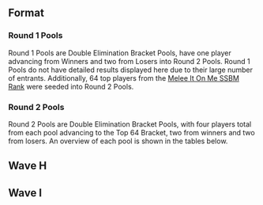 {{DISPLAYTITLE:GENESIS 3: ''Melee'' Singles Pools}}{{tabs game|basepage=GENESIS/3|melee=true|wiiu=true|64=true}}
{{GENESIS 3 Tabs|This=2}}
==Format==
===Round 1 Pools===
Round 1 Pools are Double Elimination Bracket Pools, have one player advancing from Winners and two from Losers into Round 2 Pools. Round 1 Pools do not have detailed results displayed here due to their large number of entrants. Additionally, 64 top players from the [[SSBM Rank|Melee It On Me SSBM Rank]] were seeded into Round 2 Pools.

===Round 2 Pools===
Round 2 Pools are Double Elimination Bracket Pools, with four players total from each pool advancing to the Top 64 Bracket, two from winners and two from losers. An overview of each pool is shown in the tables below.
{{GENESIS 3 Singles Pools Navbox‎}}
==Wave H==
{{Box|start|padding=2em}}
{{HiddenSort|===H1===}}
{{GroupTableStart |[[GENESIS/3/Melee/Singles_Pools/H1|Bracket H1]]|width=250px}}
{{GroupTableSlot|Armada|flag=se|win_m=2|lose_m=0|place=1|bg=up |go={{advance|GENESIS/3/Melee/Singles_Bracket#Winners_Bracket}}}}
{{GroupTableSlot|Cactuar|flag=us|win_m=2|lose_m=0|place=1|bg=up |go={{advance|GENESIS/3/Melee/Singles_Bracket#Winners_Bracket}}}}
{{GroupTableSlot|Ka-Master|flag=us|win_m=4|lose_m=1|place=3|bg=stay |go={{advance|GENESIS/3/Melee/Singles_Bracket#Losers_Bracket}}}}
{{GroupTableSlot|Kalamazhu|flag=us|win_m=2|lose_m=1|place=3|bg=stay |go={{advance|GENESIS/3/Melee/Singles_Bracket#Losers_Bracket}}}}
{{GroupTableSlot|Vino|flag=us|win_m=3|lose_m=2|place=5|bg=down}}
{{GroupTableSlot|ESAM|flag=us|win_m=1|lose_m=2|place=5|bg=down}}
{{GroupTableSlot|toastyb|flag=us|win_m=4|lose_m=1|place=7|bg=down}}
{{GroupTableSlot|Ginger|flag=us|win_m=2|lose_m=2|place=7|bg=down}}
{{GroupTableSlot|Kei|flag=jp|win_m=3|lose_m=1|place=9|bg=down}}
{{GroupTableSlot|Chroma|flag=us|win_m=3|lose_m=1|place=9|bg=down}}
{{GroupTableSlot|BarDulL|flag=us|win_m=1|lose_m=2|place=9|bg=down}}
{{GroupTableSlot|Brick|flag=us|win_m=1|lose_m=2|place=9|bg=down}}
{{GroupTableSlot|Benteezy|flag=us|win_m=2|lose_m=1|place=13|bg=down}}
{{GroupTableSlot|Dr. Z|flag=us|win_m=0|lose_m=2|place=13|bg=down}}
{{GroupTableSlot|Ghidorah|flag=us|win_m=0|lose_m=2|place=13|bg=down}}
{{GroupTableSlot|White Guilt|flag=us|win_m=0|lose_m=2|place=13|bg=down}}
{{GroupTableSlot|Spark|flag=us|win_m=1|lose_m=1|place=17|bg=down}}
{{GroupTableSlot|Fancey|flag=ca|win_m=1|lose_m=1|place=17|bg=down}}
{{GroupTableSlot|JeezImSoBored|flag=us|win_m=1|lose_m=1|place=17|bg=down}}
{{GroupTableSlot|MagicalHatsDX|flag=us|win_m=1|lose_m=1|place=17|bg=down}}
{{GroupTableSlot|Arcadia|flag=us|win_m=0|lose_m=1|place=25|bg=down}}
{{GroupTableSlot|K27|flag=us|win_m=0|lose_m=1|place=25|bg=down}}
{{GroupTableSlot|WakenVape|flag=us|win_m=0|lose_m=1|place=25|bg=down}}
{{GroupTableSlot|Iram|flag=us|win_m=0|lose_m=1|place=25|bg=down}}
{{GroupTableSlot|M00NShoez|flag=us|win_m=0|lose_m=1|place=25|bg=down}}
{{GroupTableSlot|Chibo|flag=us|win_m=0|lose_m=1|place=25|bg=down}}
{{GroupTableSlot|Rawk|flag=mx|win_m=0|lose_m=1|place=25|bg=down}}
{{GroupTableSlot|MrPBoDy|flag=us|win_m=0|lose_m=1|place=25|bg=down}}
{{GroupTableEnd}}
{{Box|break|padding=2em}}

{{HiddenSort|===H2===}}
{{GroupTableStart |[[GENESIS/3/Melee/Singles_Pools/H2|Bracket H2]]|width=250px}}
{{GroupTableSlot|S2J|flag=us|win_m=2|lose_m=0|place=1|bg=up |go={{advance|GENESIS/3/Melee/Singles_Bracket#Winners_Bracket}}}}
{{GroupTableSlot|Fiction|flag=us|win_m=2|lose_m=0|place=1|bg=up |go={{advance|GENESIS/3/Melee/Singles_Bracket#Winners_Bracket}}}}
{{GroupTableSlot|Arc|flag=us|win_m=4|lose_m=1|place=3|bg=stay |go={{advance|GENESIS/3/Melee/Singles_Bracket#Losers_Bracket}}}}
{{GroupTableSlot|Darkatma|flag=us|win_m=3|lose_m=1|place=3|bg=stay |go={{advance|GENESIS/3/Melee/Singles_Bracket#Losers_Bracket}}}}
{{GroupTableSlot|Toph|flag=us|win_m=2|lose_m=2|place=5|bg=down}}
{{GroupTableSlot|Darrell|flag=us|win_m=1|lose_m=2|place=5|bg=down}}
{{GroupTableSlot|Reason|flag=us|win_m=2|lose_m=2|place=7|bg=down}}
{{GroupTableSlot|Jace|flag=us|win_m=2|lose_m=2|place=7|bg=down}}
{{GroupTableSlot|dudutsai|flag=us|win_m=3|lose_m=1|place=9|bg=down}}
{{GroupTableSlot|KeithRep|flag=us|win_m=3|lose_m=1|place=9|bg=down}}
{{GroupTableSlot|Captain Crunch|flag=us|win_m=1|lose_m=2|place=9|bg=down}}
{{GroupTableSlot|Peligro|flag=us|win_m=1|lose_m=2|place=9|bg=down}}
{{GroupTableSlot|Phish-it|flag=us|win_m=2|lose_m=1|place=13|bg=down}}
{{GroupTableSlot|Quail|flag=us|win_m=2|lose_m=1|place=13|bg=down}}
{{GroupTableSlot|dkuo|flag=us|win_m=0|lose_m=2|place=13|bg=down}}
{{GroupTableSlot|PsychoMidget|flag=us|win_m=0|lose_m=2|place=13|bg=down}}
{{GroupTableSlot|Nikabod|flag=us|win_m=1|lose_m=1|place=17|bg=down}}
{{GroupTableSlot|Yardsale|flag=ca|win_m=1|lose_m=1|place=17|bg=down}}
{{GroupTableSlot|Bruny bby|flag=us|win_m=1|lose_m=1|place=17|bg=down}}
{{GroupTableSlot|Antic|flag=us|win_m=1|lose_m=1|place=17|bg=down}}
{{GroupTableSlot|Dayge|flag=us|win_m=0|lose_m=1|place=25|bg=down}}
{{GroupTableSlot|Drew|flag=us|win_m=0|lose_m=1|place=25|bg=down}}
{{GroupTableSlot|Third Strongest|flag=us|win_m=0|lose_m=1|place=25|bg=down}}
{{GroupTableSlot|Cortex|flag=us|win_m=0|lose_m=1|place=25|bg=down}}
{{GroupTableSlot|GulfCoastBrian|flag=us|win_m=0|lose_m=1|place=25|bg=down}}
{{GroupTableSlot|Nyf|flag=us|win_m=0|lose_m=1|place=25|bg=down}}
{{GroupTableSlot|Erik Reeds|flag=us|win_m=0|lose_m=1|place=25|bg=down}}
{{GroupTableSlot|Ninji|flag=us|win_m=0|lose_m=1|place=25|bg=down}}
{{GroupTableEnd}}
{{Box|break|padding=2em}}

{{HiddenSort|===H3===}}
{{GroupTableStart |[[GENESIS/3/Melee/Singles_Pools/H3|Bracket H3]]|width=250px}}
{{GroupTableSlot|KJH|flag=us|win_m=2|lose_m=0|place=1|bg=up |go={{advance|GENESIS/3/Melee/Singles_Bracket#Winners_Bracket}}}}
{{GroupTableSlot|Plup|flag=us|win_m=2|lose_m=0|place=1|bg=up |go={{advance|GENESIS/3/Melee/Singles_Bracket#Winners_Bracket}}}}
{{GroupTableSlot|CDK|flag=us|win_m=3|lose_m=1|place=3|bg=stay |go={{advance|GENESIS/3/Melee/Singles_Bracket#Losers_Bracket}}}}
{{GroupTableSlot|Captain Smuckers|flag=us|win_m=3|lose_m=1|place=3|bg=stay |go={{advance|GENESIS/3/Melee/Singles_Bracket#Losers_Bracket}}}}
{{GroupTableSlot|MattDotZeb|flag=us|win_m=3|lose_m=2|place=5|bg=down}}
{{GroupTableSlot|KirbyKaze|flag=ca|win_m=1|lose_m=2|place=5|bg=down}}
{{GroupTableSlot|nhat|flag=us|win_m=4|lose_m=1|place=7|bg=down}}
{{GroupTableSlot|JKJ|flag=us|win_m=2|lose_m=2|place=7|bg=down}}
{{GroupTableSlot|emoDinosaur|flag=us|win_m=3|lose_m=1|place=9|bg=down}}
{{GroupTableSlot|Vinodh|flag=us|win_m=3|lose_m=1|place=9|bg=down}}
{{GroupTableSlot|Imyt|flag=us|win_m=1|lose_m=2|place=9|bg=down}}
{{GroupTableSlot|FireflyHI|flag=us|win_m=1|lose_m=2|place=9|bg=down}}
{{GroupTableSlot|Tonic|flag=us|win_m=2|lose_m=1|place=13|bg=down}}
{{GroupTableSlot|Tang|flag=us|win_m=0|lose_m=2|place=13|bg=down}}
{{GroupTableSlot|DeCoste in the Shell|flag=us|win_m=0|lose_m=2|place=13|bg=down}}
{{GroupTableSlot|NewEra|flag=us|win_m=0|lose_m=2|place=13|bg=down}}
{{GroupTableSlot|Manatee|flag=us|win_m=1|lose_m=1|place=17|bg=down}}
{{GroupTableSlot|Tilt|flag=us|win_m=1|lose_m=1|place=17|bg=down}}
{{GroupTableSlot|Bertbusdriver|flag=us|win_m=1|lose_m=1|place=17|bg=down}}
{{GroupTableSlot|Zombie!|flag=us|win_m=1|lose_m=1|place=17|bg=down}}
{{GroupTableSlot|Mind Assassin|flag=us|win_m=0|lose_m=1|place=25|bg=down}}
{{GroupTableSlot|Halestorm|flag=us|win_m=0|lose_m=1|place=25|bg=down}}
{{GroupTableSlot|Akiva|flag=us|win_m=0|lose_m=1|place=25|bg=down}}
{{GroupTableSlot|TaTo|flag=us|win_m=0|lose_m=1|place=25|bg=down}}
{{GroupTableSlot|Real Dingoes|flag=us|win_m=0|lose_m=1|place=25|bg=down}}
{{GroupTableSlot|CERA|flag=us|win_m=0|lose_m=1|place=25|bg=down}}
{{GroupTableSlot|Alien|flag=us|win_m=0|lose_m=1|place=25|bg=down}}
{{GroupTableSlot|Lunchables|flag=us|win_m=0|lose_m=1|place=25|bg=down}}
{{GroupTableEnd}}
{{Box|break|padding=2em}}

{{HiddenSort|===H4===}}
{{GroupTableStart |[[GENESIS/3/Melee/Singles_Pools/H4|Bracket H4]]|width=250px}}
{{GroupTableSlot|JAVI|flag=mx|win_m=2|lose_m=0|place=1|bg=up |go={{advance|GENESIS/3/Melee/Singles_Bracket#Winners_Bracket}}}}
{{GroupTableSlot|Ice|flag=de|win_m=2|lose_m=0|place=1|bg=up |go={{advance|GENESIS/3/Melee/Singles_Bracket#Winners_Bracket}}}}
{{GroupTableSlot|lovage805|flag=us|win_m=3|lose_m=1|place=3|bg=stay |go={{advance|GENESIS/3/Melee/Singles_Bracket#Losers_Bracket}}}}
{{GroupTableSlot|Slox|flag=us|win_m=3|lose_m=1|place=3|bg=stay |go={{advance|GENESIS/3/Melee/Singles_Bracket#Losers_Bracket}}}}
{{GroupTableSlot|Cyrain|flag=us|win_m=3|lose_m=2|place=5|bg=down}}
{{GroupTableSlot|Mooninite|flag=us|win_m=2|lose_m=2|place=5|bg=down}}
{{GroupTableSlot|GG7|flag=us|win_m=2|lose_m=2|place=7|bg=down}}
{{GroupTableSlot|Lanceinthepants|flag=us|win_m=2|lose_m=2|place=7|bg=down}}
{{GroupTableSlot|The Phenom|flag=us|win_m=3|lose_m=1|place=9|bg=down}}
{{GroupTableSlot|Shiny|flag=us|win_m=1|lose_m=2|place=9|bg=down}}
{{GroupTableSlot|baka4moe|flag=us|win_m=1|lose_m=2|place=9|bg=down}}
{{GroupTableSlot|Overtriforce|flag=es|win_m=0|lose_m=2|place=9|bg=down}}
{{GroupTableSlot|Tags|flag=ca|win_m=2|lose_m=1|place=13|bg=down}}
{{GroupTableSlot|Fluid|flag=us|win_m=2|lose_m=1|place=13|bg=down}}
{{GroupTableSlot|hdYAMBO|flag=us|win_m=2|lose_m=1|place=13|bg=down}}
{{GroupTableSlot|Zeldafreak|flag=us|win_m=0|lose_m=2|place=13|bg=down}}
{{GroupTableSlot|Rockmix|flag=us|win_m=1|lose_m=1|place=17|bg=down}}
{{GroupTableSlot|Myztek|flag=us|win_m=1|lose_m=1|place=17|bg=down}}
{{GroupTableSlot|JRad|flag=us|win_m=1|lose_m=1|place=17|bg=down}}
{{GroupTableSlot|2highSofly|flag=us|win_m=1|lose_m=1|place=17|bg=down}}
{{GroupTableSlot|DRGN|flag=us|win_m=0|lose_m=1|place=25|bg=down}}
{{GroupTableSlot|Oats|flag=us|win_m=0|lose_m=1|place=25|bg=down}}
{{GroupTableSlot|Tempo|flag=us|win_m=0|lose_m=1|place=25|bg=down}}
{{GroupTableSlot|Mentaculus|flag=us|win_m=0|lose_m=1|place=25|bg=down}}
{{GroupTableSlot|NUT|flag=us|win_m=0|lose_m=1|place=25|bg=down}}
{{GroupTableSlot|Billz|flag=us|win_m=0|lose_m=1|place=25|bg=down}}
{{GroupTableSlot|theunabletable|flag=us|win_m=0|lose_m=1|place=25|bg=down}}
{{GroupTableSlot|soju|flag=us|win_m=0|lose_m=1|place=25|bg=down}}
{{GroupTableEnd}}
{{Box|break|padding=2em}}

{{HiddenSort|===H5===}}
{{GroupTableStart |[[GENESIS/3/Melee/Singles_Pools/H5|Bracket H5]]|width=250px}}
{{GroupTableSlot|SFAT|flag=us|win_m=2|lose_m=0|place=1|bg=up |go={{advance|GENESIS/3/Melee/Singles_Bracket#Winners_Bracket}}}}
{{GroupTableSlot|Colbol|flag=us|win_m=2|lose_m=0|place=1|bg=up |go={{advance|GENESIS/3/Melee/Singles_Bracket#Winners_Bracket}}}}
{{GroupTableSlot|Kira|flag=us|win_m=2|lose_m=1|place=3|bg=stay |go={{advance|GENESIS/3/Melee/Singles_Bracket#Losers_Bracket}}}}
{{GroupTableSlot|Lord|flag=us|win_m=2|lose_m=1|place=3|bg=stay |go={{advance|GENESIS/3/Melee/Singles_Bracket#Losers_Bracket}}}}
{{GroupTableSlot|OkamiBW|flag=us|win_m=3|lose_m=2|place=5|bg=down}}
{{GroupTableSlot|A Rookie|flag=us|win_m=3|lose_m=2|place=5|bg=down}}
{{GroupTableSlot|Drephen|flag=us|win_m=2|lose_m=2|place=7|bg=down}}
{{GroupTableSlot|Coffeeblack|flag=ca|win_m=2|lose_m=2|place=7|bg=down}}
{{GroupTableSlot|Juggleguy|flag=us|win_m=1|lose_m=2|place=9|bg=down}}
{{GroupTableSlot|Mahie|flag=fr|win_m=1|lose_m=2|place=9|bg=down}}
{{GroupTableSlot|Chip|flag=us|win_m=1|lose_m=2|place=9|bg=down}}
{{GroupTableSlot|Codi|flag=us|win_m=1|lose_m=2|place=9|bg=down}}
{{GroupTableSlot|GSO|flag=us|win_m=2|lose_m=1|place=13|bg=down}}
{{GroupTableSlot|Hulka|flag=us|win_m=2|lose_m=1|place=13|bg=down}}
{{GroupTableSlot|Pajama Sam|flag=us|win_m=2|lose_m=1|place=13|bg=down}}
{{GroupTableSlot|Hungry Pigeon|flag=us|win_m=2|lose_m=1|place=13|bg=down}}
{{GroupTableSlot|Bo0gYmAn|flag=us|win_m=1|lose_m=1|place=17|bg=down}}
{{GroupTableSlot|Ted|flag=us|win_m=1|lose_m=1|place=17|bg=down}}
{{GroupTableSlot|Rappsody|flag=ca|win_m=1|lose_m=1|place=17|bg=down}}
{{GroupTableSlot|Kizzo|flag=us|win_m=1|lose_m=1|place=17|bg=down}}
{{GroupTableSlot|Tuesday|flag=us|win_m=0|lose_m=1|place=25|bg=down}}
{{GroupTableSlot|Musgraves|flag=us|win_m=0|lose_m=1|place=25|bg=down}}
{{GroupTableSlot|smopup|flag=au|win_m=0|lose_m=1|place=25|bg=down}}
{{GroupTableSlot|Rebel|flag=us|win_m=0|lose_m=1|place=25|bg=down}}
{{GroupTableSlot|Oli|flag=us|win_m=0|lose_m=1|place=25|bg=down}}
{{GroupTableSlot|Fortefreak|flag=us|win_m=0|lose_m=1|place=25|bg=down}}
{{GroupTableSlot|R.O.M.|flag=us|win_m=0|lose_m=1|place=25|bg=down}}
{{GroupTableSlot|Will Pickles|flag=us|win_m=0|lose_m=1|place=25|bg=down}}
{{GroupTableEnd}}
{{Box|break|padding=2em}}

{{HiddenSort|===H6===}}
{{GroupTableStart |[[GENESIS/3/Melee/Singles_Pools/H6|Bracket H6]]|width=250px}}
{{GroupTableSlot|Swedish Delight|flag=us|win_m=2|lose_m=0|place=1|bg=up |go={{advance|GENESIS/3/Melee/Singles_Bracket#Winners_Bracket}}}}
{{GroupTableSlot|PPMD|flag=us|win_m=2|lose_m=0|place=1|bg=up |go={{advance|GENESIS/3/Melee/Singles_Bracket#Winners_Bracket}}}}
{{GroupTableSlot|Reno|flag=us|win_m=2|lose_m=1|place=3|bg=stay |go={{advance|GENESIS/3/Melee/Singles_Bracket#Losers_Bracket}}}}
{{GroupTableSlot|El Fuego|flag=us|win_m=2|lose_m=1|place=3|bg=stay |go={{advance|GENESIS/3/Melee/Singles_Bracket#Losers_Bracket}}}}
{{GroupTableSlot|Mafia|flag=us|win_m=3|lose_m=2|place=5|bg=down}}
{{GroupTableSlot|NMW|flag=us|win_m=3|lose_m=2|place=5|bg=down}}
{{GroupTableSlot|Iceman|flag=us|win_m=2|lose_m=2|place=7|bg=down}}
{{GroupTableSlot|ycz6|flag=us|win_m=2|lose_m=2|place=7|bg=down}}
{{GroupTableSlot|Craiger|flag=us|win_m=1|lose_m=2|place=9|bg=down}}
{{GroupTableSlot|Zeo|flag=us|win_m=1|lose_m=2|place=9|bg=down}}
{{GroupTableSlot|KPAN|flag=us|win_m=1|lose_m=2|place=9|bg=down}}
{{GroupTableSlot|mixx|flag=us|win_m=1|lose_m=2|place=9|bg=down}}
{{GroupTableSlot|Arcane|flag=ca|win_m=2|lose_m=1|place=13|bg=down}}
{{GroupTableSlot|Romeo|flag=us|win_m=2|lose_m=1|place=13|bg=down}}
{{GroupTableSlot|God with a Wavebird|flag=us|win_m=2|lose_m=1|place=13|bg=down}}
{{GroupTableSlot|Kimimaru|flag=us|win_m=2|lose_m=1|place=13|bg=down}}
{{GroupTableSlot|Home|flag=us|win_m=1|lose_m=1|place=17|bg=down}}
{{GroupTableSlot|Syd|flag=ca|win_m=1|lose_m=1|place=17|bg=down}}
{{GroupTableSlot|Kmac|flag=us|win_m=1|lose_m=1|place=17|bg=down}}
{{GroupTableSlot|Fridgebits|flag=us|win_m=1|lose_m=1|place=17|bg=down}}
{{GroupTableSlot|Thx|flag=us|win_m=0|lose_m=1|place=25|bg=down}}
{{GroupTableSlot|Thundrio|flag=us|win_m=0|lose_m=1|place=25|bg=down}}
{{GroupTableSlot|Kitsune91|flag=us|win_m=0|lose_m=1|place=25|bg=down}}
{{GroupTableSlot|aria|flag=us|win_m=0|lose_m=1|place=25|bg=down}}
{{GroupTableSlot|J|flag=us|win_m=0|lose_m=1|place=25|bg=down}}
{{GroupTableSlot|corgi gucci wolf|flag=us|win_m=0|lose_m=1|place=25|bg=down}}
{{GroupTableSlot|A4Foot1Giant|flag=us|win_m=0|lose_m=1|place=25|bg=down}}
{{GroupTableSlot|Roochi|flag=us|win_m=0|lose_m=1|place=25|bg=down}}
{{GroupTableEnd}}
{{Box|break|padding=2em}}

{{HiddenSort|===H7===}}
{{GroupTableStart |[[GENESIS/3/Melee/Singles_Pools/H7|Bracket H7]]|width=250px}}
{{GroupTableSlot|MacD|flag=us|win_m=2|lose_m=0|place=1|bg=up |go={{advance|GENESIS/3/Melee/Singles_Bracket#Winners_Bracket}}}}
{{GroupTableSlot|Druggedfox|flag=us|win_m=2|lose_m=0|place=1|bg=up |go={{advance|GENESIS/3/Melee/Singles_Bracket#Winners_Bracket}}}}
{{GroupTableSlot|ROFL|flag=us|win_m=4|lose_m=1|place=3|bg=stay |go={{advance|GENESIS/3/Melee/Singles_Bracket#Losers_Bracket}}}}
{{GroupTableSlot|Laudandus|flag=us|win_m=3|lose_m=1|place=3|bg=stay |go={{advance|GENESIS/3/Melee/Singles_Bracket#Losers_Bracket}}}}
{{GroupTableSlot|4%|flag=us|win_m=2|lose_m=2|place=5|bg=down}}
{{GroupTableSlot|Prince F. Abu|flag=us|win_m=1|lose_m=2|place=5|bg=down}}
{{GroupTableSlot|NY Joey|flag=us|win_m=2|lose_m=2|place=7|bg=down}}
{{GroupTableSlot|Drunksloth|flag=us|win_m=2|lose_m=2|place=7|bg=down}}
{{GroupTableSlot|DendyPretendy|flag=us|win_m=3|lose_m=1|place=9|bg=down}}
{{GroupTableSlot|Scar|flag=us|win_m=1|lose_m=2|place=9|bg=down}}
{{GroupTableSlot|PB&J|flag=us|win_m=1|lose_m=2|place=9|bg=down}}
{{GroupTableSlot|Boulevard|flag=us|win_m=1|lose_m=2|place=9|bg=down}}
{{GroupTableSlot|Eigen|flag=us|win_m=2|lose_m=1|place=13|bg=down}}
{{GroupTableSlot|BrTarolg|flag=gb|win_m=2|lose_m=1|place=13|bg=down}}
{{GroupTableSlot|ShankS|flag=us|win_m=2|lose_m=1|place=13|bg=down}}
{{GroupTableSlot|Atlus|flag=us|win_m=0|lose_m=2|place=13|bg=down}}
{{GroupTableSlot|Breezy|flag=us|win_m=1|lose_m=1|place=17|bg=down}}
{{GroupTableSlot|Puff|flag=us|win_m=1|lose_m=1|place=17|bg=down}}
{{GroupTableSlot|Jank|flag=us|win_m=1|lose_m=1|place=17|bg=down}}
{{GroupTableSlot|drewgong|flag=us|win_m=1|lose_m=1|place=17|bg=down}}
{{GroupTableSlot|Zombiecat|flag=us|win_m=0|lose_m=1|place=25|bg=down}}
{{GroupTableSlot|Bacon|flag=us|win_m=0|lose_m=1|place=25|bg=down}}
{{GroupTableSlot|Ippo|flag=us|win_m=0|lose_m=1|place=25|bg=down}}
{{GroupTableSlot|TheFinalKefka|flag=us|win_m=0|lose_m=1|place=25|bg=down}}
{{GroupTableSlot|Jet|flag=us|win_m=0|lose_m=1|place=25|bg=down}}
{{GroupTableSlot|Braixen|flag=us|win_m=0|lose_m=1|place=25|bg=down}}
{{GroupTableSlot|Punk|flag=us|win_m=0|lose_m=1|place=25|bg=down}}
{{GroupTableSlot|SGT5|flag=us|win_m=0|lose_m=1|place=25|bg=down}}
{{GroupTableEnd}}
{{Box|break|padding=2em}}

{{HiddenSort|===H8===}}
{{GroupTableStart |[[GENESIS/3/Melee/Singles_Pools/H8|Bracket H8]]|width=250px}}
{{GroupTableSlot|Nintendude|flag=us|win_m=2|lose_m=0|place=1|bg=up |go={{advance|GENESIS/3/Melee/Singles_Bracket#Winners_Bracket}}}}
{{GroupTableSlot|Shroomed|flag=us|win_m=2|lose_m=0|place=1|bg=up |go={{advance|GENESIS/3/Melee/Singles_Bracket#Winners_Bracket}}}}
{{GroupTableSlot|Rockleeland|flag=us|win_m=4|lose_m=1|place=3|bg=stay |go={{advance|GENESIS/3/Melee/Singles_Bracket#Losers_Bracket}}}}
{{GroupTableSlot|Zanguzen|flag=us|win_m=3|lose_m=1|place=3|bg=stay |go={{advance|GENESIS/3/Melee/Singles_Bracket#Losers_Bracket}}}}
{{GroupTableSlot|Twin|flag=mx|win_m=2|lose_m=2|place=5|bg=down}}
{{GroupTableSlot|Frootloop|flag=us|win_m=1|lose_m=2|place=5|bg=down}}
{{GroupTableSlot|SacaSuMoto|flag=us|win_m=2|lose_m=2|place=7|bg=down}}
{{GroupTableSlot|UUAA|flag=us|win_m=2|lose_m=2|place=7|bg=down}}
{{GroupTableSlot|tm|flag=us|win_m=3|lose_m=1|place=9|bg=down}}
{{GroupTableSlot|Nimzo|flag=us|win_m=3|lose_m=1|place=9|bg=down}}
{{GroupTableSlot|pheX|flag=ch|win_m=1|lose_m=2|place=9|bg=down}}
{{GroupTableSlot|DAB|flag=us|win_m=1|lose_m=2|place=9|bg=down}}
{{GroupTableSlot|Groovy Green Hat|flag=us|win_m=2|lose_m=1|place=13|bg=down}}
{{GroupTableSlot|Kevorkian|flag=us|win_m=2|lose_m=1|place=13|bg=down}}
{{GroupTableSlot|Neemz|flag=us|win_m=0|lose_m=2|place=13|bg=down}}
{{GroupTableSlot|Sora|flag=us|win_m=0|lose_m=2|place=13|bg=down}}
{{GroupTableSlot|Erik|flag=us|win_m=1|lose_m=1|place=17|bg=down}}
{{GroupTableSlot|Samjacobs1|flag=us|win_m=1|lose_m=1|place=17|bg=down}}
{{GroupTableSlot|SnooSnoo|flag=us|win_m=1|lose_m=1|place=17|bg=down}}
{{GroupTableSlot|eBay|flag=us|win_m=1|lose_m=1|place=17|bg=down}}
{{GroupTableSlot|Salvadoc|flag=us|win_m=0|lose_m=1|place=25|bg=down}}
{{GroupTableSlot|Strain|flag=us|win_m=0|lose_m=1|place=25|bg=down}}
{{GroupTableSlot|Salty Seth|flag=us|win_m=0|lose_m=1|place=25|bg=down}}
{{GroupTableSlot|Burgerdon|flag=us|win_m=0|lose_m=1|place=25|bg=down}}
{{GroupTableSlot|Karma|flag=us|win_m=0|lose_m=1|place=25|bg=down}}
{{GroupTableSlot|Flion|flag=us|win_m=0|lose_m=1|place=25|bg=down}}
{{GroupTableSlot|Yeroc|flag=us|win_m=0|lose_m=1|place=25|bg=down}}
{{GroupTableSlot|Justin|flag=us|win_m=0|lose_m=1|place=25|bg=down}}
{{GroupTableEnd}}
{{Box|break|padding=2em}}

{{HiddenSort|===H9===}}
{{GroupTableStart |[[GENESIS/3/Melee/Singles_Pools/H9|Bracket H9]]|width=250px}}
{{GroupTableSlot|n0ne|flag=ca|win_m=2|lose_m=0|place=1|bg=up |go={{advance|GENESIS/3/Melee/Singles_Bracket#Winners_Bracket}}}}
{{GroupTableSlot|HugS|flag=us|win_m=2|lose_m=0|place=1|bg=up |go={{advance|GENESIS/3/Melee/Singles_Bracket#Winners_Bracket}}}}
{{GroupTableSlot|Chillindude|flag=us|win_m=2|lose_m=1|place=3|bg=stay |go={{advance|GENESIS/3/Melee/Singles_Bracket#Losers_Bracket}}}}
{{GroupTableSlot|PewPewU|flag=us|win_m=2|lose_m=1|place=3|bg=stay |go={{advance|GENESIS/3/Melee/Singles_Bracket#Losers_Bracket}}}}
{{GroupTableSlot|Moose|flag=us|win_m=5|lose_m=1|place=5|bg=down}}
{{GroupTableSlot|Syrox|flag=us|win_m=3|lose_m=2|place=5|bg=down}}
{{GroupTableSlot|Porkchops|flag=us|win_m=2|lose_m=2|place=7|bg=down}}
{{GroupTableSlot|hamyojo|flag=us|win_m=2|lose_m=2|place=7|bg=down}}
{{GroupTableSlot|Aza|flag=mx|win_m=1|lose_m=2|place=9|bg=down}}
{{GroupTableSlot|EastCoastJeff|flag=us|win_m=1|lose_m=2|place=9|bg=down}}
{{GroupTableSlot|Cheezpuff|flag=us|win_m=1|lose_m=2|place=9|bg=down}}
{{GroupTableSlot|Vudujin|flag=us|win_m=1|lose_m=2|place=9|bg=down}}
{{GroupTableSlot|Subtle|flag=us|win_m=2|lose_m=1|place=13|bg=down}}
{{GroupTableSlot|sherigami|flag=us|win_m=2|lose_m=1|place=13|bg=down}}
{{GroupTableSlot|Warwick Foe|flag=us|win_m=2|lose_m=1|place=13|bg=down}}
{{GroupTableSlot|Animal|flag=us|win_m=0|lose_m=2|place=13|bg=down}}
{{GroupTableSlot|Ozai|flag=us|win_m=1|lose_m=1|place=17|bg=down}}
{{GroupTableSlot|ANTi|flag=us|win_m=1|lose_m=1|place=17|bg=down}}
{{GroupTableSlot|MrBeenReady|flag=us|win_m=1|lose_m=1|place=17|bg=down}}
{{GroupTableSlot|Rainbow|flag=au|win_m=1|lose_m=1|place=17|bg=down}}
{{GroupTableSlot|the lil d that could|flag=us|win_m=0|lose_m=1|place=25|bg=down}}
{{GroupTableSlot|Bird|flag=us|win_m=0|lose_m=1|place=25|bg=down}}
{{GroupTableSlot|doyoung2win|flag=us|win_m=0|lose_m=1|place=25|bg=down}}
{{GroupTableSlot|Prevalence|flag=us|win_m=0|lose_m=1|place=25|bg=down}}
{{GroupTableSlot|Jerami|flag=us|win_m=0|lose_m=1|place=25|bg=down}}
{{GroupTableSlot|Joseidon|flag=us|win_m=0|lose_m=1|place=25|bg=down}}
{{GroupTableSlot|Pimp Jong Illest|flag=us|win_m=0|lose_m=1|place=25|bg=down}}
{{GroupTableSlot|Kalimari|flag=us|win_m=0|lose_m=1|place=25|bg=down}}
{{GroupTableEnd}}
{{Box|break|padding=2em}}

{{HiddenSort|===H10===}}
{{GroupTableStart |[[GENESIS/3/Melee/Singles_Pools/H10|Bracket H10]]|width=250px}}
{{GroupTableSlot|Zhu|flag=us|win_m=2|lose_m=0|place=1|bg=up |go={{advance|GENESIS/3/Melee/Singles_Bracket#Winners_Bracket}}}}
{{GroupTableSlot|Axe|flag=us|win_m=2|lose_m=0|place=1|bg=up |go={{advance|GENESIS/3/Melee/Singles_Bracket#Winners_Bracket}}}}
{{GroupTableSlot|dizzkidboogie|flag=us|win_m=3|lose_m=1|place=3|bg=stay |go={{advance|GENESIS/3/Melee/Singles_Bracket#Losers_Bracket}}}}
{{GroupTableSlot|Vro|flag=us|win_m=3|lose_m=1|place=3|bg=stay |go={{advance|GENESIS/3/Melee/Singles_Bracket#Losers_Bracket}}}}
{{GroupTableSlot|icer|flag=us|win_m=3|lose_m=2|place=5|bg=down}}
{{GroupTableSlot|J666|flag=us|win_m=3|lose_m=2|place=5|bg=down}}
{{GroupTableSlot|MoJoe|flag=us|win_m=4|lose_m=1|place=7|bg=down}}
{{GroupTableSlot|Trichael Man|flag=us|win_m=4|lose_m=1|place=7|bg=down}}
{{GroupTableSlot|Vish|flag=us|win_m=1|lose_m=2|place=9|bg=down}}
{{GroupTableSlot|Envy|flag=us|win_m=1|lose_m=2|place=9|bg=down}}
{{GroupTableSlot|Matt|flag=us|win_m=0|lose_m=2|place=9|bg=down}}
{{GroupTableSlot|Tekk|flag=fr|win_m=0|lose_m=2|place=9|bg=down}}
{{GroupTableSlot|Fist Mexico|flag=mx|win_m=2|lose_m=1|place=13|bg=down}}
{{GroupTableSlot|nerodero|flag=us|win_m=2|lose_m=1|place=13|bg=down}}
{{GroupTableSlot|Mr. Brandandorf|flag=us|win_m=0|lose_m=2|place=13|bg=down}}
{{GroupTableSlot|LuigigoShard|flag=us|win_m=0|lose_m=2|place=13|bg=down}}
{{GroupTableSlot|Eclipsing Binary|flag=us|win_m=1|lose_m=1|place=17|bg=down}}
{{GroupTableSlot|Simna ibn Sind|flag=us|win_m=1|lose_m=1|place=17|bg=down}}
{{GroupTableSlot|Jawanga|flag=us|win_m=1|lose_m=1|place=17|bg=down}}
{{GroupTableSlot|Wasabi|flag=us|win_m=1|lose_m=1|place=17|bg=down}}
{{GroupTableSlot|Kenji|flag=us|win_m=0|lose_m=1|place=25|bg=down}}
{{GroupTableSlot|MassHeist|flag=us|win_m=0|lose_m=1|place=25|bg=down}}
{{GroupTableSlot|Fitz|flag=us|win_m=0|lose_m=1|place=25|bg=down}}
{{GroupTableSlot|LK|flag=pr|win_m=0|lose_m=1|place=25|bg=down}}
{{GroupTableSlot|Bryan|flag=us|win_m=0|lose_m=1|place=25|bg=down}}
{{GroupTableSlot|YeeMan|flag=us|win_m=0|lose_m=1|place=25|bg=down}}
{{GroupTableSlot|Kellen|flag=us|win_m=0|lose_m=1|place=25|bg=down}}
{{GroupTableSlot|Aubfox|flag=us|win_m=0|lose_m=1|place=25|bg=down}}
{{GroupTableEnd}}
{{Box|end}}

==Wave I==
{{Box|start|padding=2em}}
{{HiddenSort|===I1===}}
{{GroupTableStart |[[GENESIS/3/Melee/Singles_Pools/I1|Bracket I1]]|width=250px}}
{{GroupTableSlot|silentspectre|flag=us|win_m=3|lose_m=0|place=1|bg=up |go={{advance|GENESIS/3/Melee/Singles_Bracket#Winners_Bracket}}}}
{{GroupTableSlot|Mew2King|flag=us|win_m=2|lose_m=0|place=1|bg=up |go={{advance|GENESIS/3/Melee/Singles_Bracket#Winners_Bracket}}}}
{{GroupTableSlot|Milkman|flag=us|win_m=3|lose_m=1|place=3|bg=stay |go={{advance|GENESIS/3/Melee/Singles_Bracket#Losers_Bracket}}}}
{{GroupTableSlot|Ralph|flag=us|win_m=2|lose_m=1|place=3|bg=stay |go={{advance|GENESIS/3/Melee/Singles_Bracket#Losers_Bracket}}}}
{{GroupTableSlot|Sol|flag=us|win_m=5|lose_m=1|place=5|bg=down}}
{{GroupTableSlot|DJ Nintendo|flag=us|win_m=2|lose_m=2|place=5|bg=down}}
{{GroupTableSlot|Yakal|flag=ca|win_m=2|lose_m=2|place=7|bg=down}}
{{GroupTableSlot|Wobbles|flag=us|win_m=1|lose_m=2|place=7|bg=down}}
{{GroupTableSlot|Neeco|flag=us|win_m=3|lose_m=1|place=9|bg=down}}
{{GroupTableSlot|balloon|flag=us|win_m=3|lose_m=1|place=9|bg=down}}
{{GroupTableSlot|Squid|flag=us|win_m=1|lose_m=2|place=9|bg=down}}
{{GroupTableSlot|potato|flag=us|win_m=1|lose_m=2|place=9|bg=down}}
{{GroupTableSlot|YamaNeko|flag=us|win_m=2|lose_m=1|place=13|bg=down}}
{{GroupTableSlot|Delphiki|flag=us|win_m=0|lose_m=2|place=13|bg=down}}
{{GroupTableSlot|Eval|flag=pr|win_m=0|lose_m=2|place=13|bg=down}}
{{GroupTableSlot|Ru$$|flag=us|win_m=0|lose_m=2|place=13|bg=down}}
{{GroupTableSlot|poobanans|flag=us|win_m=1|lose_m=1|place=17|bg=down}}
{{GroupTableSlot|Kevbot|flag=us|win_m=1|lose_m=1|place=17|bg=down}}
{{GroupTableSlot|Dilla|flag=us|win_m=1|lose_m=1|place=17|bg=down}}
{{GroupTableSlot|OC Mike the Franchise|flag=us|win_m=1|lose_m=1|place=17|bg=down}}
{{GroupTableSlot|hommsar|flag=us|win_m=0|lose_m=1|place=25|bg=down}}
{{GroupTableSlot|Sailormoon420|flag=us|win_m=0|lose_m=1|place=25|bg=down}}
{{GroupTableSlot|BatteryBird|flag=us|win_m=0|lose_m=1|place=25|bg=down}}
{{GroupTableSlot|Momoraine|flag=us|win_m=0|lose_m=1|place=25|bg=down}}
{{GroupTableSlot|Slarti|flag=us|win_m=0|lose_m=1|place=25|bg=down}}
{{GroupTableSlot|Glitchbird|flag=us|win_m=0|lose_m=1|place=25|bg=down}}
{{GroupTableSlot|w33dL0rd840|flag=us|win_m=0|lose_m=1|place=25|bg=down}}
{{GroupTableSlot|Nokes|flag=us|win_m=0|lose_m=1|place=25|bg=down}}
{{GroupTableEnd}}
{{Box|break|padding=2em}}

{{HiddenSort|===I2===}}
{{GroupTableStart |[[GENESIS/3/Melee/Singles_Pools/I2|Bracket I2]]|width=250px}}
{{GroupTableSlot|Lucky|flag=us|win_m=2|lose_m=0|place=1|bg=up |go={{advance|GENESIS/3/Melee/Singles_Bracket#Winners_Bracket}}}}
{{GroupTableSlot|Duck|flag=us|win_m=2|lose_m=0|place=1|bg=up |go={{advance|GENESIS/3/Melee/Singles_Bracket#Winners_Bracket}}}}
{{GroupTableSlot|Minty|flag=us|win_m=4|lose_m=1|place=3|bg=stay |go={{advance|GENESIS/3/Melee/Singles_Bracket#Losers_Bracket}}}}
{{GroupTableSlot|Ken|flag=us|win_m=3|lose_m=1|place=3|bg=stay |go={{advance|GENESIS/3/Melee/Singles_Bracket#Losers_Bracket}}}}
{{GroupTableSlot|Medz|flag=us|win_m=2|lose_m=2|place=5|bg=down}}
{{GroupTableSlot|homemadewaffles|flag=us|win_m=1|lose_m=2|place=5|bg=down}}
{{GroupTableSlot|Swiftbass|flag=us|win_m=2|lose_m=2|place=7|bg=down}}
{{GroupTableSlot|Ky|flag=us|win_m=2|lose_m=2|place=7|bg=down}}
{{GroupTableSlot|Son2|flag=us|win_m=1|lose_m=2|place=9|bg=down}}
{{GroupTableSlot|Rustin|flag=us|win_m=1|lose_m=2|place=9|bg=down}}
{{GroupTableSlot|Eliott|flag=us|win_m=1|lose_m=2|place=9|bg=down}}
{{GroupTableSlot|Upke|flag=us|win_m=1|lose_m=2|place=9|bg=down}}
{{GroupTableSlot|JizzGoblin69|flag=us|win_m=2|lose_m=1|place=13|bg=down}}
{{GroupTableSlot|Kanti|flag=us|win_m=2|lose_m=1|place=13|bg=down}}
{{GroupTableSlot|Onion|flag=us|win_m=2|lose_m=1|place=13|bg=down}}
{{GroupTableSlot|BOR|flag=ca|win_m=2|lose_m=1|place=13|bg=down}}
{{GroupTableSlot|khale|flag=us|win_m=1|lose_m=1|place=17|bg=down}}
{{GroupTableSlot|TC|flag=us|win_m=1|lose_m=1|place=17|bg=down}}
{{GroupTableSlot|Chzy|flag=us|win_m=1|lose_m=1|place=17|bg=down}}
{{GroupTableSlot|POD|flag=us|win_m=1|lose_m=1|place=17|bg=down}}
{{GroupTableSlot|Alphicans|flag=ca|win_m=0|lose_m=1|place=25|bg=down}}
{{GroupTableSlot|Elcancell|flag=us|win_m=0|lose_m=1|place=25|bg=down}}
{{GroupTableSlot|Birdshit|flag=us|win_m=0|lose_m=1|place=25|bg=down}}
{{GroupTableSlot|Devastation|flag=us|win_m=0|lose_m=1|place=25|bg=down}}
{{GroupTableSlot|Samate|flag=us|win_m=0|lose_m=1|place=25|bg=down}}
{{GroupTableSlot|Cow|flag=us|win_m=0|lose_m=1|place=25|bg=down}}
{{GroupTableSlot|JacobPuff|flag=us|win_m=0|lose_m=1|place=25|bg=down}}
{{GroupTableSlot|replicate|flag=us|win_m=0|lose_m=1|place=25|bg=down}}
{{GroupTableEnd}}
{{Box|break|padding=2em}}

{{HiddenSort|===I3===}}
{{GroupTableStart |[[GENESIS/3/Melee/Singles_Pools/I3|Bracket I3]]|width=250px}}
{{GroupTableSlot|Hungrybox|flag=us|win_m=2|lose_m=0|place=1|bg=up |go={{advance|GENESIS/3/Melee/Singles_Bracket#Winners_Bracket}}}}
{{GroupTableSlot|Eddy Mexico|flag=mx|win_m=2|lose_m=0|place=1|bg=up |go={{advance|GENESIS/3/Melee/Singles_Bracket#Winners_Bracket}}}}
{{GroupTableSlot|G$|flag=us|win_m=3|lose_m=1|place=3|bg=stay |go={{advance|GENESIS/3/Melee/Singles_Bracket#Losers_Bracket}}}}
{{GroupTableSlot|Bladewise|flag=us|win_m=3|lose_m=1|place=3|bg=stay |go={{advance|GENESIS/3/Melee/Singles_Bracket#Losers_Bracket}}}}
{{GroupTableSlot|LuigiKid|flag=us|win_m=5|lose_m=1|place=5|bg=down}}
{{GroupTableSlot|Azusa|flag=us|win_m=2|lose_m=2|place=5|bg=down}}
{{GroupTableSlot|Azen Zagenite|flag=us|win_m=2|lose_m=2|place=7|bg=down}}
{{GroupTableSlot|Tafokints|flag=us|win_m=1|lose_m=2|place=7|bg=down}}
{{GroupTableSlot|Beach|flag=us|win_m=1|lose_m=2|place=9|bg=down}}
{{GroupTableSlot|SK92|flag=us|win_m=1|lose_m=2|place=9|bg=down}}
{{GroupTableSlot|Alan|flag=us|win_m=1|lose_m=2|place=9|bg=down}}
{{GroupTableSlot|Triple R|flag=us|win_m=1|lose_m=2|place=9|bg=down}}
{{GroupTableSlot|Violence|flag=us|win_m=2|lose_m=1|place=13|bg=down}}
{{GroupTableSlot|Quasar|flag=us|win_m=2|lose_m=1|place=13|bg=down}}
{{GroupTableSlot|Equal|flag=us|win_m=2|lose_m=1|place=13|bg=down}}
{{GroupTableSlot|Choknater|flag=us|win_m=0|lose_m=2|place=13|bg=down}}
{{GroupTableSlot|Tuxedo Mask|flag=us|win_m=1|lose_m=1|place=17|bg=down}}
{{GroupTableSlot|Ratking|flag=us|win_m=1|lose_m=1|place=17|bg=down}}
{{GroupTableSlot|darwin|flag=us|win_m=1|lose_m=1|place=17|bg=down}}
{{GroupTableSlot|Drug$|flag=us|win_m=1|lose_m=1|place=17|bg=down}}
{{GroupTableSlot|Bravo|flag=us|win_m=0|lose_m=1|place=25|bg=down}}
{{GroupTableSlot|Saba|flag=us|win_m=0|lose_m=1|place=25|bg=down}}
{{GroupTableSlot|Kony|flag=us|win_m=0|lose_m=1|place=25|bg=down}}
{{GroupTableSlot|C-Biscuit|flag=us|win_m=0|lose_m=1|place=25|bg=down}}
{{GroupTableSlot|Heliodoxy|flag=us|win_m=0|lose_m=1|place=25|bg=down}}
{{GroupTableSlot|Daveid|flag=us|win_m=0|lose_m=1|place=25|bg=down}}
{{GroupTableSlot|Law|flag=us|win_m=0|lose_m=1|place=25|bg=down}}
{{GroupTableSlot|Baise|flag=us|win_m=0|lose_m=1|place=25|bg=down}}
{{GroupTableEnd}}
{{Box|break|padding=2em}}

{{HiddenSort|===I4===}}
{{GroupTableStart |[[GENESIS/3/Melee/Singles_Pools/I4|Bracket I4]]|width=250px}}
{{GroupTableSlot|Westballz|flag=us|win_m=2|lose_m=0|place=1|bg=up |go={{advance|GENESIS/3/Melee/Singles_Bracket#Winners_Bracket}}}}
{{GroupTableSlot|Gahtzu|flag=us|win_m=2|lose_m=0|place=1|bg=up |go={{advance|GENESIS/3/Melee/Singles_Bracket#Winners_Bracket}}}}
{{GroupTableSlot|Captain Faceroll|flag=us|win_m=4|lose_m=1|place=3|bg=stay |go={{advance|GENESIS/3/Melee/Singles_Bracket#Losers_Bracket}}}}
{{GroupTableSlot|Redd|flag=us|win_m=3|lose_m=1|place=3|bg=stay |go={{advance|GENESIS/3/Melee/Singles_Bracket#Losers_Bracket}}}}
{{GroupTableSlot|D..P|flag=us|win_m=2|lose_m=2|place=5|bg=down}}
{{GroupTableSlot|The Moon|flag=us|win_m=1|lose_m=2|place=5|bg=down}}
{{GroupTableSlot|Tirno|flag=us|win_m=2|lose_m=2|place=7|bg=down}}
{{GroupTableSlot|CIZ|flag=us|win_m=2|lose_m=2|place=7|bg=down}}
{{GroupTableSlot|KillaHertz|flag=us|win_m=3|lose_m=1|place=9|bg=down}}
{{GroupTableSlot|Ridz|flag=us|win_m=1|lose_m=2|place=9|bg=down}}
{{GroupTableSlot|Coolkid|flag=us|win_m=1|lose_m=2|place=9|bg=down}}
{{GroupTableSlot|Reeve|flag=us|win_m=1|lose_m=2|place=9|bg=down}}
{{GroupTableSlot|Darkneo754|flag=us|win_m=2|lose_m=1|place=13|bg=down}}
{{GroupTableSlot|Chris Best|flag=us|win_m=2|lose_m=1|place=13|bg=down}}
{{GroupTableSlot|Zoap|flag=us|win_m=2|lose_m=1|place=13|bg=down}}
{{GroupTableSlot|Docta Love|flag=us|win_m=0|lose_m=2|place=13|bg=down}}
{{GroupTableSlot|Hella|flag=us|win_m=1|lose_m=1|place=17|bg=down}}
{{GroupTableSlot|Wrackle|flag=ca|win_m=1|lose_m=1|place=17|bg=down}}
{{GroupTableSlot|KoopaTroopa895|flag=us|win_m=1|lose_m=1|place=17|bg=down}}
{{GroupTableSlot|Darkroom|flag=us|win_m=1|lose_m=1|place=17|bg=down}}
{{GroupTableSlot|Xell|flag=us|win_m=0|lose_m=1|place=25|bg=down}}
{{GroupTableSlot|Falcoty|flag=us|win_m=0|lose_m=1|place=25|bg=down}}
{{GroupTableSlot|mpFUTURE|flag=us|win_m=0|lose_m=1|place=25|bg=down}}
{{GroupTableSlot|The Grime Reaper|flag=us|win_m=0|lose_m=1|place=25|bg=down}}
{{GroupTableSlot|DATSUN|flag=us|win_m=0|lose_m=1|place=25|bg=down}}
{{GroupTableSlot|Videowaffles|flag=us|win_m=0|lose_m=1|place=25|bg=down}}
{{GroupTableSlot|B Flat|flag=us|win_m=0|lose_m=1|place=25|bg=down}}
{{GroupTableSlot|Boy|flag=us|win_m=0|lose_m=1|place=25|bg=down}}
{{GroupTableEnd}}
{{Box|break|padding=2em}}

{{HiddenSort|===I5===}}
{{GroupTableStart |[[GENESIS/3/Melee/Singles_Pools/I5|Bracket I5]]|width=250px}}
{{GroupTableSlot|Mang0|flag=us|win_m=2|lose_m=0|place=1|bg=up |go={{advance|GENESIS/3/Melee/Singles_Bracket#Winners_Bracket}}}}
{{GroupTableSlot|Abate|flag=us|win_m=2|lose_m=0|place=1|bg=up |go={{advance|GENESIS/3/Melee/Singles_Bracket#Winners_Bracket}}}}
{{GroupTableSlot|Jflex|flag=us|win_m=4|lose_m=1|place=3|bg=stay |go={{advance|GENESIS/3/Melee/Singles_Bracket#Losers_Bracket}}}}
{{GroupTableSlot|MikeHaze|flag=us|win_m=2|lose_m=1|place=3|bg=stay |go={{advance|GENESIS/3/Melee/Singles_Bracket#Losers_Bracket}}}}
{{GroupTableSlot|SUNG475|flag=us|win_m=2|lose_m=2|place=5|bg=down}}
{{GroupTableSlot|Phil|flag=us|win_m=2|lose_m=2|place=5|bg=down}}
{{GroupTableSlot|L|flag=us|win_m=2|lose_m=2|place=7|bg=down}}
{{GroupTableSlot|Rula|flag=us|win_m=2|lose_m=2|place=7|bg=down}}
{{GroupTableSlot|Bimbo Mexico|flag=mx|win_m=1|lose_m=2|place=9|bg=down}}
{{GroupTableSlot|Wavebringer|flag=us|win_m=1|lose_m=2|place=9|bg=down}}
{{GroupTableSlot|dunk|flag=us|win_m=1|lose_m=2|place=9|bg=down}}
{{GroupTableSlot|ThePrime|flag=us|win_m=1|lose_m=2|place=9|bg=down}}
{{GroupTableSlot|lint|flag=us|win_m=2|lose_m=1|place=13|bg=down}}
{{GroupTableSlot|Lock|flag=us|win_m=2|lose_m=1|place=13|bg=down}}
{{GroupTableSlot|Yoshi|flag=us|win_m=2|lose_m=1|place=13|bg=down}}
{{GroupTableSlot|Q|flag=us|win_m=2|lose_m=1|place=13|bg=down}}
{{GroupTableSlot|Jim Jam Flim Flam|flag=us|win_m=1|lose_m=1|place=17|bg=down}}
{{GroupTableSlot|Veklor|flag=us|win_m=1|lose_m=1|place=17|bg=down}}
{{GroupTableSlot|woopty|flag=us|win_m=1|lose_m=1|place=17|bg=down}}
{{GroupTableSlot|Galen The Wise|flag=us|win_m=1|lose_m=1|place=17|bg=down}}
{{GroupTableSlot|Store-bought Pancakes|flag=us|win_m=0|lose_m=1|place=25|bg=down}}
{{GroupTableSlot|Rih|flag=us|win_m=0|lose_m=1|place=25|bg=down}}
{{GroupTableSlot|The Literal Wurst|flag=us|win_m=0|lose_m=1|place=25|bg=down}}
{{GroupTableSlot|DairDev1L|flag=us|win_m=0|lose_m=1|place=25|bg=down}}
{{GroupTableSlot|CaPEM|flag=us|win_m=0|lose_m=1|place=25|bg=down}}
{{GroupTableSlot|Brand|flag=us|win_m=0|lose_m=1|place=25|bg=down}}
{{GroupTableSlot|Several Giraffes|flag=us|win_m=0|lose_m=1|place=25|bg=down}}
{{GroupTableSlot|Full Metal Jarod|flag=us|win_m=0|lose_m=1|place=25|bg=down}}
{{GroupTableEnd}}
{{Box|break|padding=2em}}

{{HiddenSort|===I6===}}
{{GroupTableStart |[[GENESIS/3/Melee/Singles_Pools/I6|Bracket I6]]|width=250px}}
{{GroupTableSlot|Alex19|flag=us|win_m=2|lose_m=0|place=1|bg=up |go={{advance|GENESIS/3/Melee/Singles_Bracket#Winners_Bracket}}}}
{{GroupTableSlot|Wizzrobe|flag=us|win_m=2|lose_m=0|place=1|bg=up |go={{advance|GENESIS/3/Melee/Singles_Bracket#Winners_Bracket}}}}
{{GroupTableSlot|Frycook|flag=us|win_m=4|lose_m=1|place=3|bg=stay |go={{advance|GENESIS/3/Melee/Singles_Bracket#Losers_Bracket}}}}
{{GroupTableSlot|Silent Wolf|flag=us|win_m=2|lose_m=1|place=3|bg=stay |go={{advance|GENESIS/3/Melee/Singles_Bracket#Losers_Bracket}}}}
{{GroupTableSlot|vortex|flag=us|win_m=3|lose_m=2|place=5|bg=down}}
{{GroupTableSlot|Ryan Ford|flag=ca|win_m=1|lose_m=2|place=5|bg=down}}
{{GroupTableSlot|Tai|flag=us|win_m=2|lose_m=2|place=7|bg=down}}
{{GroupTableSlot|Bizzarro Flame|flag=us|win_m=2|lose_m=2|place=7|bg=down}}
{{GroupTableSlot|Zbert|flag=us|win_m=3|lose_m=1|place=9|bg=down}}
{{GroupTableSlot|gaR|flag=us|win_m=1|lose_m=2|place=9|bg=down}}
{{GroupTableSlot|Berble|flag=us|win_m=1|lose_m=2|place=9|bg=down}}
{{GroupTableSlot|Shinobi|flag=us|win_m=1|lose_m=2|place=9|bg=down}}
{{GroupTableSlot|Sweet|flag=us|win_m=2|lose_m=1|place=13|bg=down}}
{{GroupTableSlot|Shamunt|flag=us|win_m=2|lose_m=1|place=13|bg=down}}
{{GroupTableSlot|Mogwai|flag=us|win_m=2|lose_m=1|place=13|bg=down}}
{{GroupTableSlot|Anto|flag=us|win_m=0|lose_m=2|place=13|bg=down}}
{{GroupTableSlot|Webwipe|flag=ca|win_m=1|lose_m=1|place=17|bg=down}}
{{GroupTableSlot|Cantus|flag=us|win_m=1|lose_m=1|place=17|bg=down}}
{{GroupTableSlot|BigWenz|flag=us|win_m=1|lose_m=1|place=17|bg=down}}
{{GroupTableSlot|Atomsk|flag=us|win_m=1|lose_m=1|place=17|bg=down}}
{{GroupTableSlot|PhiDX|flag=us|win_m=0|lose_m=1|place=25|bg=down}}
{{GroupTableSlot|Dana|flag=us|win_m=0|lose_m=1|place=25|bg=down}}
{{GroupTableSlot|Mundungu|flag=us|win_m=0|lose_m=1|place=25|bg=down}}
{{GroupTableSlot|Gambs|flag=mx|win_m=0|lose_m=1|place=25|bg=down}}
{{GroupTableSlot|Mikkuz|flag=us|win_m=0|lose_m=1|place=25|bg=down}}
{{GroupTableSlot|X|flag=us|win_m=0|lose_m=1|place=25|bg=down}}
{{GroupTableSlot|The Blond Wonder|flag=us|win_m=0|lose_m=1|place=25|bg=down}}
{{GroupTableSlot|The Prince|flag=us|win_m=0|lose_m=1|place=25|bg=down}}
{{GroupTableEnd}}
{{Box|end}}
